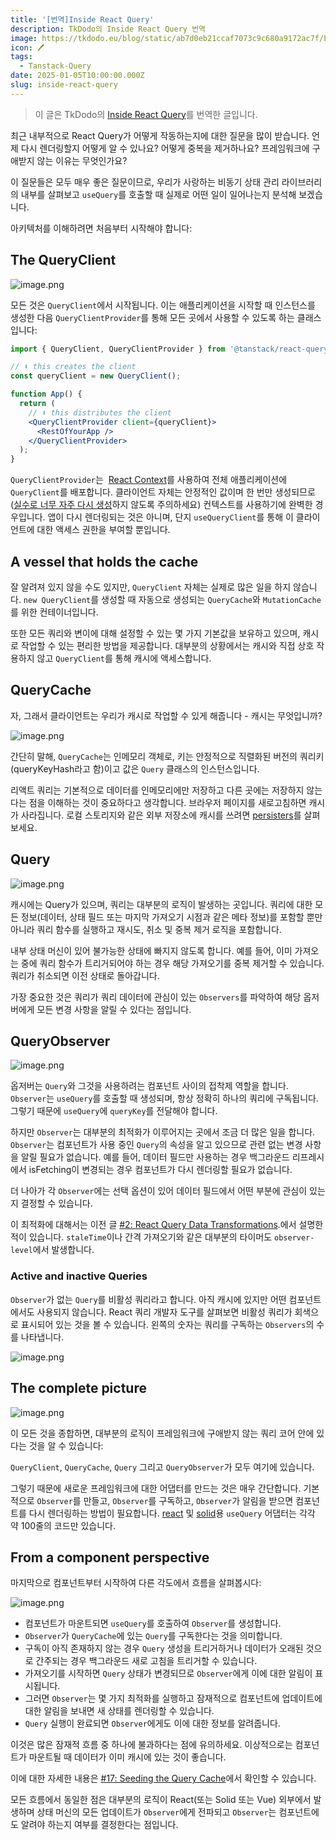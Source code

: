 ```yaml
---
title: '[번역]Inside React Query'
description: TkDodo의 Inside React Query 번역
image: https://tkdodo.eu/blog/static/ab7d0eb21ccaf7073c9c680a9172ac7f/bbe0c/hood.jpg
icon: 🖊️
tags:
  - Tanstack-Query
date: 2025-01-05T10:00:00.000Z
slug: inside-react-query
---
```


> 이 글은 TkDodo의 [Inside React Query](https://tkdodo.eu/blog/inside-react-query)를 번역한 글입니다.

최근 내부적으로 React Query가 어떻게 작동하는지에 대한 질문을 많이 받습니다. 언제 다시 렌더링할지 어떻게 알 수 있나요? 어떻게 중복을 제거하나요? 프레임워크에 구애받지 않는 이유는 무엇인가요?

이 질문들은 모두 매우 좋은 질문이므로, 우리가 사랑하는 비동기 상태 관리 라이브러리의 내부를 살펴보고 `useQuery`를 호출할 때 실제로 어떤 일이 일어나는지 분석해 보겠습니다.

아키텍처를 이해하려면 처음부터 시작해야 합니다:

## The QueryClient

![image.png](https://tkdodo.eu/blog/static/e514494caad7fe0d01955461672a6808/7d769/queryClient.png)

모든 것은 `QueryClient`에서 시작됩니다. 이는 애플리케이션을 시작할 때 인스턴스를 생성한 다음 `QueryClientProvider`를 통해 모든 곳에서 사용할 수 있도록 하는 클래스입니다:

```jsx
import { QueryClient, QueryClientProvider } from '@tanstack/react-query';

// ⬇️ this creates the client
const queryClient = new QueryClient();

function App() {
  return (
    // ⬇️ this distributes the client
    <QueryClientProvider client={queryClient}>
      <RestOfYourApp />
    </QueryClientProvider>
  );
}
```

`QueryClientProvider`는  [React Context](https://beta.reactjs.org/apis/react/useContext)를 사용하여 전체 애플리케이션에 `QueryClient`를 배포합니다. 클라이언트 자체는 안정적인 값이며 한 번만 생성되므로([실수로 너무 자주 다시 생성](https://tkdodo.eu/blog/react-query-fa-qs#2-the-queryclient-is-not-stable)하지 않도록 주의하세요) 컨텍스트를 사용하기에 완벽한 경우입니다. 앱이 다시 렌더링되는 것은 아니며, 단지 `useQueryClient`를 통해 이 클라이언트에 대한 액세스 권한을 부여할 뿐입니다.

## **A vessel that holds the cache**

잘 알려져 있지 않을 수도 있지만, `QueryClient` 자체는 실제로 많은 일을 하지 않습니다. `new QueryClient`를 생성할 때 자동으로 생성되는 `QueryCache`와 `MutationCache`를 위한 컨테이너입니다.

또한 모든 쿼리와 변이에 대해 설정할 수 있는 몇 가지 기본값을 보유하고 있으며, 캐시로 작업할 수 있는 편리한 방법을 제공합니다. 대부분의 상황에서는 캐시와 직접 상호 작용하지 않고 `QueryClient`를 통해 캐시에 액세스합니다.

## QueryCache

자, 그래서 클라이언트는 우리가 캐시로 작업할 수 있게 해줍니다 - 캐시는 무엇입니까?

![image.png](https://tkdodo.eu/blog/static/9d5efa2aaebfecdf87f37209cda9268c/7d769/queryCache.png)

간단히 말해, `QueryCache`는 인메모리 객체로, 키는 안정적으로 직렬화된 버전의 쿼리키(queryKeyHash라고 함)이고 값은 `Query` 클래스의 인스턴스입니다.

리액트 쿼리는 기본적으로 데이터를 인메모리에만 저장하고 다른 곳에는 저장하지 않는다는 점을 이해하는 것이 중요하다고 생각합니다. 브라우저 페이지를 새로고침하면 캐시가 사라집니다. 로컬 스토리지와 같은 외부 저장소에 캐시를 쓰려면 [persisters](https://tanstack.com/query/v5/docs/framework/react/plugins/persistQueryClient)를 살펴보세요.

## Query

![image.png](https://tkdodo.eu/blog/static/eccccf6c9a523fa4e407b873c8ac273f/7d769/query.png)

캐시에는 Query가 있으며, 쿼리는 대부분의 로직이 발생하는 곳입니다. 쿼리에 대한 모든 정보(데이터, 상태 필드 또는 마지막 가져오기 시점과 같은 메타 정보)를 포함할 뿐만 아니라 쿼리 함수를 실행하고 재시도, 취소 및 중복 제거 로직을 포함합니다.

내부 상태 머신이 있어 불가능한 상태에 빠지지 않도록 합니다. 예를 들어, 이미 가져오는 중에 쿼리 함수가 트리거되어야 하는 경우 해당 가져오기를 중복 제거할 수 있습니다. 쿼리가 취소되면 이전 상태로 돌아갑니다.

가장 중요한 것은 쿼리가 쿼리 데이터에 관심이 있는 `Observers`를 파악하여 해당 옵저버에게 모든 변경 사항을 알릴 수 있다는 점입니다.

## QueryObserver

![image.png](https://tkdodo.eu/blog/static/6ae82e26feffaff59ef521fef095c2d8/7d769/queryObserver.png)

옵저버는 `Query`와 그것을 사용하려는 컴포넌트 사이의 접착제 역할을 합니다. `Observer`는 `useQuery`를 호출할 때 생성되며, 항상 정확히 하나의 쿼리에 구독됩니다. 그렇기 때문에 `useQuery`에 `queryKey`를 전달해야 합니다.

하지만 `Observer`는 대부분의 최적화가 이루어지는 곳에서 조금 더 많은 일을 합니다. `Observer`는 컴포넌트가 사용 중인 `Query`의 속성을 알고 있으므로 관련 없는 변경 사항을 알릴 필요가 없습니다. 예를 들어, 데이터 필드만 사용하는 경우 백그라운드 리프레시에서 isFetching이 변경되는 경우 컴포넌트가 다시 렌더링할 필요가 없습니다.

더 나아가 각 `Observer`에는 선택 옵션이 있어 데이터 필드에서 어떤 부분에 관심이 있는지 결정할 수 있습니다.

이 최적화에 대해서는 이전 글 [#2: React Query Data Transformations](https://tkdodo.eu/blog/react-query-data-transformations#3-using-the-select-option).에서 설명한 적이 있습니다. `staleTime`이나 간격 가져오기와 같은 대부분의 타이머도 `observer-level`에서 발생합니다.

### Active and inactive Queries

`Observer`가 없는 `Query`를 비활성 쿼리라고 합니다. 아직 캐시에 있지만 어떤 컴포넌트에서도 사용되지 않습니다. React 쿼리 개발자 도구를 살펴보면 비활성 쿼리가 회색으로 표시되어 있는 것을 볼 수 있습니다. 왼쪽의 숫자는 쿼리를 구독하는 `Observers`의 수를 나타냅니다.

![image.png](https://tkdodo.eu/blog/static/07a9d5bcfa842f4b777a3f8b2ef51cfc/0f489/devtools.png)

## The complete picture

![image.png](https://tkdodo.eu/blog/static/b8f21f7ad3c33c99c4970eb2b8daf26c/7d769/architecture.png)

이 모든 것을 종합하면, 대부분의 로직이 프레임워크에 구애받지 않는 쿼리 코어 안에 있다는 것을 알 수 있습니다:

`QueryClient`, `QueryCache`, `Query` 그리고 `QueryObserver`가 모두 여기에 있습니다.

그렇기 때문에 새로운 프레임워크에 대한 어댑터를 만드는 것은 매우 간단합니다. 기본적으로 `Observer`를 만들고, `Observer`를 구독하고, `Observer`가 알림을 받으면 컴포넌트를 다시 렌더링하는 방법이 필요합니다. [react](https://github.com/TanStack/query/blob/9d9aea5fb12eb89dec54c619845b3d226b53cf2b/packages/react-query/src/useBaseQuery.ts#L33-L115) 및 [solid](https://github.com/TanStack/query/blob/9579dd893656d0a4a7ac0207a204d4b3735c329d/packages/solid-query/src/createBaseQuery.ts#L33-L131)용 `useQuery` 어댑터는 각각 약 100줄의 코드만 있습니다.

## From a component perspective

마지막으로 컴포넌트부터 시작하여 다른 각도에서 흐름을 살펴봅시다:

![image.png](https://tkdodo.eu/blog/static/6a91dda0ac51a22b42200d979276354a/7d769/flow.png)

- 컴포넌트가 마운트되면 `useQuery`를 호출하여 `Observer`를 생성합니다.
- `Observer`가 `QueryCache`에 있는 `Query`를 구독한다는 것을 의미합니다.
- 구독이 아직 존재하지 않는 경우 `Query` 생성을 트리거하거나 데이터가 오래된 것으로 간주되는 경우 백그라운드 새로 고침을 트리거할 수 있습니다.
- 가져오기를 시작하면 `Query` 상태가 변경되므로 `Observer`에게 이에 대한 알림이 표시됩니다.
- 그러면 `Observer`는 몇 가지 최적화를 실행하고 잠재적으로 컴포넌트에 업데이트에 대한 알림을 보내면 새 상태를 렌더링할 수 있습니다.
- `Query` 실행이 완료되면 `Observer`에게도 이에 대한 정보를 알려줍니다.

이것은 많은 잠재적 흐름 중 하나에 불과하다는 점에 유의하세요. 이상적으로는 컴포넌트가 마운트될 때 데이터가 이미 캐시에 있는 것이 좋습니다.

이에 대한 자세한 내용은 [#17: Seeding the Query Cache](https://tkdodo.eu/blog/seeding-the-query-cache)에서 확인할 수 있습니다.

모든 흐름에서 동일한 점은 대부분의 로직이 React(또는 Solid 또는 Vue) 외부에서 발생하며 상태 머신의 모든 업데이트가 `Observer`에게 전파되고 `Observer`는 컴포넌트에도 알려야 하는지 여부를 결정한다는 점입니다.
